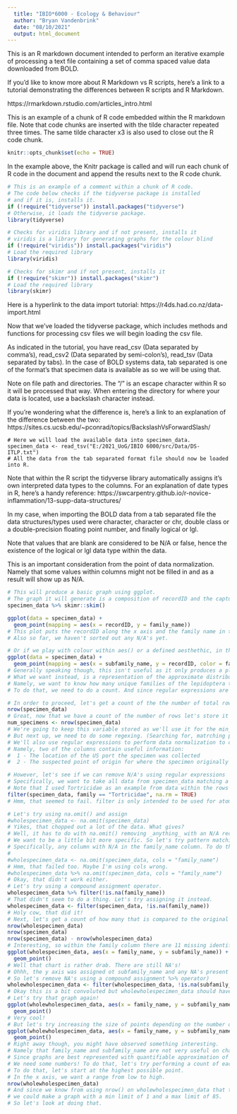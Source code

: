 ```yaml
---
  title: "IBIO*6000 - Ecology & Behaviour"
  author: "Bryan Vandenbrink"
  date: "08/10/2021"
  output: html_document
---
```


This is an R markdown document intended to perform an iterative example of processing a text file containing a set of comma spaced value data downloaded from BOLD.

If you'd like to know more about R Markdown vs R scripts, here's a link to a tutorial demonstrating the differences between R scripts and R Markdown.

https://rmarkdown.rstudio.com/articles_intro.html

This is an example of a chunk of R code embedded within the R markdown file. Note that code chunks are inserted with the tilde character repeated three times. The same tilde character x3 is also used to close out the R code chunk.

```r
knitr::opts_chunk$set(echo = TRUE)
```
In the example above, the Knitr package is called and will run each chunk of R code in the document and append the results next to the R code chunk.

```r
# This is an example of a comment within a chunk of R code.
# The code below checks if the tidyverse package is installed
# and if it is, installs it.
if (!require("tidyverse")) install.packages("tidyverse")
# Otherwise, it loads the tidyverse package.
library(tidyverse)
```

```r
# Checks for viridis library and if not present, installs it
# viridis is a library for generating graphs for the colour blind
if (!require("viridis")) install.packages("viridis")
# Load the required library
library(viridis)
```

```r
# Checks for skimr and if not present, installs it
if (!require("skimr")) install.packages("skimr")
# Load the required library
library(skimr)
```

Here is a hyperlink to the data import tutorial:
https://r4ds.had.co.nz/data-import.html

Now that we've loaded the tidyverse package, which includes methods and functions for processing csv files we will begin loading the csv file.

As indicated in the tutorial, you have read_csv (Data separated by comma's), read_csv2 (Data separated by semi-colon's), read_tsv (Data separated by tabs). In the case of BOLD systems data, tab separated is one of the format's that specimen data is available as so we will be using that.

Note on file path and directories. The "/" is an escape character within R so it will be processed that way. When entering the directory for where your data is located, use a backslash character instead.

If you're wondering what the difference is, here's a link to an explanation of the difference between the two:
https://sites.cs.ucsb.edu/~pconrad/topics/BackslashVsForwardSlash/

```
# Here we will load the available data into specimen_data.
specimen_data <- read_tsv("E:/2021_UoG/IBIO 6000/src/Data/DS-ITLP.txt")
# All the data from the tab separated format file should now be loaded into R.
```

Note that within the R script the tidyverse library automatically assigns it's own interpreted data types to the columns. For an explanation of date types in R, here's a handy reference: https://swcarpentry.github.io/r-novice-inflammation/13-supp-data-structures/

In my case, when importing the BOLD data from a tab separated file the data structures/types used were character, character or chr, double class or a double-precision floating point number, and finally logical or lgl.

Note that values that are blank are considered to be N/A or false, hence the existence of the logical or lgl data type within the data.

This is an important consideration from the point of data normalization. Namely that some values within columns might not be filled in and as a result will show up as N/A.

```r
# This will produce a basic graph using ggplot.
# The graph it will generate is a composition of recordID and the captured insect family name within the order lepidoptera. (Since all captured specimens were moths.)
specimen_data %>% skimr::skim()

ggplot(data = specimen_data) +
  geom_point(mapping = aes(x = recordID, y = family_name))
# This plot puts the recordID along the x axis and the family name in the y axis.
# Also so far, we haven't sorted out any N/A's yet.
```


```r
# Or if we play with colour within aes() or a defined aesthethic, in this case color for sub-family name.
ggplot(data = specimen_data) +
  geom_point(mapping = aes(x = subfamily_name, y = recordID, color = family_name))
# Generally speaking though, this isn't useful as it only produces a plot containing a unique recordID, and family and sub-family along the x axis.
# What we want instead, is a representation of the approximate distribution of the available 241 records.
# Namely, we want to know how many unique families of the lepidoptera there are.
# To do that, we need to do a count. And since regular expressions are a wondeful sorting tool, we'll look at doing that in the next code fragment.
```

  
```r
# In order to proceed, let's get a count of the the number of total rows of available data there are using nrow()
nrow(specimen_data)
# Great, now that we have a count of the number of rows let's store it as a variable.
num_specimens <- nrow(specimen_data)
# We're going to keep this variable stored as we'll use it for the min_limit and max_limit of our graphs later.
# But next up, we need to do some regexing. (Searching for, matrching patterns, etc)
# We'll also use regular expressions to perform data normalization to clean up the available data.
# Namely, two of the columns contain useful information:
#  1 - The location of the US port the specimen was collected
#  2 - The suspected point of origin for where the specimen originally hitched a ride

# However, let's see if we can remove N/A's using regular expressions
# Specifically, we want to take all data from specimen_data matching a rule where family cannot be N/A
# Note that I used Tortricidae as an example from data within the rows that I know to be there.
filter(specimen_data, family == "Tortricidae", na.rm = TRUE)
# Hmm, that seemed to fail. filter is only intended to be used for atomic and list type values.

# Let's try using na.omit() and assign
#wholespecimen_data <- na.omit(specimen_data)
# Yikes, that chopped out a lot of the data. What gives?
# Well, it has to do with na.omit() removing _anything_ with an N/A record in any columnn.
# We want to be a little bit more specific. So let's try pattern matching for records from a specific column.
# Specifically, any column with N/A in the family_name column. To do this, use the argument cols = c("x", "z"))
#
#wholespecimen_data <- na.omit(specimen_data, cols = "family_name")
# Hmm, that failed too. Maybe I'm using cols wrong.
#wholespecimen_data %>% na.omit(specimen_data, cols = "family_name")
# Okay, that didn't work either.
# Let's try using a compound assignment operator. 
wholespecimen_data %>% filter(!is.na(family_name))
# That didn't seem to do a thing. Let's try assigning it instead.
wholespecimen_data <- filter(specimen_data, !is.na(family_name))
# Holy cow, that did it!
# Next, let's get a count of how many that is compared to the original dataset.
nrow(wholespecimen_data)
nrow(specimen_data)
nrow(specimen_data) - nrow(wholespecimen_data)
# Interesting, so within the family column there are 11 missing identifications.
ggplot(wholespecimen_data, aes(x = family_name, y = subfamily_name)) +
  geom_point()
# Well that chart is rather drab. There are still NA's!
# Ohhh, the y axis was assigned ot subfamily_name and any NA's present show along the y axis. Bummer dude.
# So let's remove NA's using a compound assignment %>% operator)
wholewholespecimen_data <- filter(wholespecimen_data, !is.na(subfamily_name))
# Okay this is a bit convoluted but wholewholespecimen_data should have no NA's present for both family_name and subfamily_name
# Let's try that graph again!
ggplot(wholewholespecimen_data, aes(x = family_name, y = subfamily_name)) +
  geom_point()
# Very cool!
# But let's try increasing the size of points depending on the number of specimens within subfamilies
ggplot(wholewholespecimen_data, aes(x = family_name, y = subfamily_name)) +
  geom_point()
# Right away though, you might have observed something interesting.
# Namely that family_name and subfamily_name are not very useful on charts as the graph will only give you a range of non-useful data.
# Since graphs are best represented with quantifiable approximation of numbers aka atomic values aka integers
# We need some numbers! To do that, let's try performing a count of each family.
# To do that, let's start at the highest possible point.
# In the x axis, we want a range from low to high.
nrow(wholewholespecimen_data)
# And since we know from using nrow() on wholewholespecimen_data that there are 85 rows,
# we could make a graph with a min limit of 1 and a max limit of 85.
# So let's look at doing that.
```
